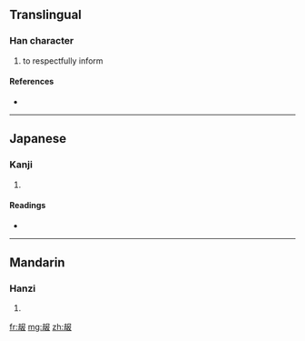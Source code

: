 {{also|告}}
==Translingual==

===Han character===
{{Han char|rn=29|rad=又|as=07|sn=9|four=|canj=土戈尸中水 (GISLE)}}

# to respectfully inform

====References====
* {{Han ref|kx=0166.160|dkj=03170|hdz=10397.080|uh=53DD|ud=21469}}

----

==Japanese==

===Kanji===
{{ja-kanji|grade=|rs=又07}}

# {{defn|Japanese|sort=又07}}

====Readings====
* {{ja-readings|on=[[こう]] (kō)|kun=}}

----

==Mandarin==

===Hanzi===
{{cmn-hanzi|pin=[[gào]] ([[gao4]])|wg=kao<sup>4</sup>}}

# {{defn|Mandarin|sort=又07}}

[[fr:叝]]
[[mg:叝]]
[[zh:叝]]